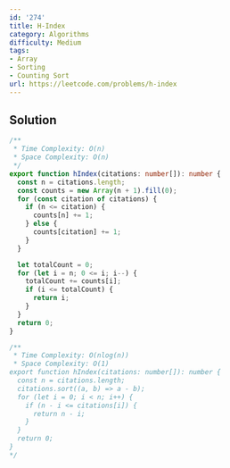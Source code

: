 ```yaml
---
id: '274'
title: H-Index
category: Algorithms
difficulty: Medium
tags:
- Array
- Sorting
- Counting Sort
url: https://leetcode.com/problems/h-index
---
```


## Solution

```typescript filename="solution.ts" copy
/**
 * Time Complexity: O(n)
 * Space Complexity: O(n)
 */
export function hIndex(citations: number[]): number {
  const n = citations.length;
  const counts = new Array(n + 1).fill(0);
  for (const citation of citations) {
    if (n <= citation) {
      counts[n] += 1;
    } else {
      counts[citation] += 1;
    }
  }

  let totalCount = 0;
  for (let i = n; 0 <= i; i--) {
    totalCount += counts[i];
    if (i <= totalCount) {
      return i;
    }
  }
  return 0;
}

/**
 * Time Complexity: O(nlog(n))
 * Space Complexity: O(1)
export function hIndex(citations: number[]): number {
  const n = citations.length;
  citations.sort((a, b) => a - b);
  for (let i = 0; i < n; i++) {
    if (n - i <= citations[i]) {
      return n - i;
    }
  }
  return 0;
}
*/
```


